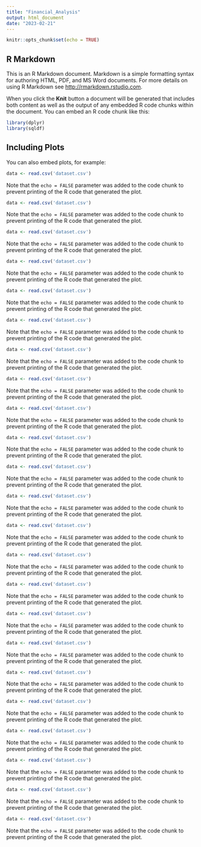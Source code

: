 ```yaml
---
title: "Financial_Analysis"
output: html_document
date: "2023-02-21"
---
```


```r
knitr::opts_chunk$set(echo = TRUE)
```

## R Markdown

This is an R Markdown document. Markdown is a simple formatting syntax for authoring HTML, PDF, and MS Word documents. For more details on using R Markdown see <http://rmarkdown.rstudio.com>.

When you click the **Knit** button a document will be generated that includes both content as well as the output of any embedded R code chunks within the document. You can embed an R code chunk like this:

```r
library(dplyr)
library(sqldf)
```

## Including Plots

You can also embed plots, for example:

```r
data <- read.csv('dataset.csv')
```

Note that the `echo = FALSE` parameter was added to the code chunk to prevent printing of the R code that generated the plot.

```r
data <- read.csv('dataset.csv')
```

Note that the `echo = FALSE` parameter was added to the code chunk to prevent printing of the R code that generated the plot.

```r
data <- read.csv('dataset.csv')
```

Note that the `echo = FALSE` parameter was added to the code chunk to prevent printing of the R code that generated the plot.

```r
data <- read.csv('dataset.csv')
```

Note that the `echo = FALSE` parameter was added to the code chunk to prevent printing of the R code that generated the plot.

```r
data <- read.csv('dataset.csv')
```

Note that the `echo = FALSE` parameter was added to the code chunk to prevent printing of the R code that generated the plot.

```r
data <- read.csv('dataset.csv')
```

Note that the `echo = FALSE` parameter was added to the code chunk to prevent printing of the R code that generated the plot.

```r
data <- read.csv('dataset.csv')
```

Note that the `echo = FALSE` parameter was added to the code chunk to prevent printing of the R code that generated the plot.

```r
data <- read.csv('dataset.csv')
```

Note that the `echo = FALSE` parameter was added to the code chunk to prevent printing of the R code that generated the plot.

```r
data <- read.csv('dataset.csv')
```

Note that the `echo = FALSE` parameter was added to the code chunk to prevent printing of the R code that generated the plot.

```r
data <- read.csv('dataset.csv')
```

Note that the `echo = FALSE` parameter was added to the code chunk to prevent printing of the R code that generated the plot.

```r
data <- read.csv('dataset.csv')
```

Note that the `echo = FALSE` parameter was added to the code chunk to prevent printing of the R code that generated the plot.

```r
data <- read.csv('dataset.csv')
```

Note that the `echo = FALSE` parameter was added to the code chunk to prevent printing of the R code that generated the plot.

```r
data <- read.csv('dataset.csv')
```

Note that the `echo = FALSE` parameter was added to the code chunk to prevent printing of the R code that generated the plot.

```r
data <- read.csv('dataset.csv')
```

Note that the `echo = FALSE` parameter was added to the code chunk to prevent printing of the R code that generated the plot.

```r
data <- read.csv('dataset.csv')
```

Note that the `echo = FALSE` parameter was added to the code chunk to prevent printing of the R code that generated the plot.

```r
data <- read.csv('dataset.csv')
```

Note that the `echo = FALSE` parameter was added to the code chunk to prevent printing of the R code that generated the plot.

```r
data <- read.csv('dataset.csv')
```

Note that the `echo = FALSE` parameter was added to the code chunk to prevent printing of the R code that generated the plot.

```r
data <- read.csv('dataset.csv')
```

Note that the `echo = FALSE` parameter was added to the code chunk to prevent printing of the R code that generated the plot.

```r
data <- read.csv('dataset.csv')
```

Note that the `echo = FALSE` parameter was added to the code chunk to prevent printing of the R code that generated the plot.

```r
data <- read.csv('dataset.csv')
```

Note that the `echo = FALSE` parameter was added to the code chunk to prevent printing of the R code that generated the plot.

```r
data <- read.csv('dataset.csv')
```

Note that the `echo = FALSE` parameter was added to the code chunk to prevent printing of the R code that generated the plot.

```r
data <- read.csv('dataset.csv')
```

Note that the `echo = FALSE` parameter was added to the code chunk to prevent printing of the R code that generated the plot.

```r
data <- read.csv('dataset.csv')
```

Note that the `echo = FALSE` parameter was added to the code chunk to prevent printing of the R code that generated the plot.
